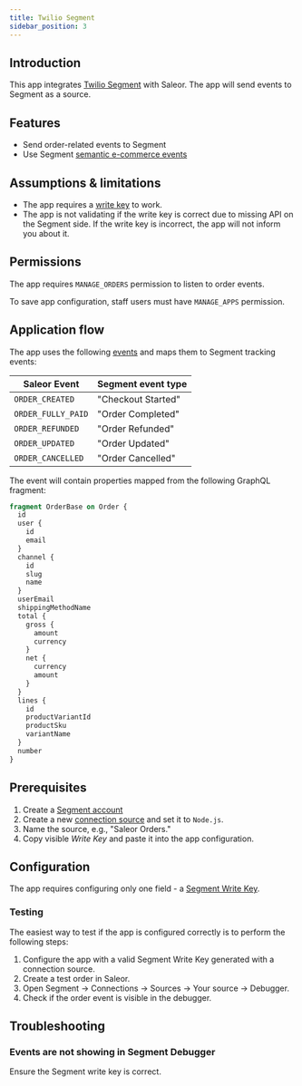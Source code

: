 ```yaml
---
title: Twilio Segment
sidebar_position: 3
---
```



<AppMetadata
  minSaleorVersion="3.14"
  roadmapUrl="https://github.com/saleor/apps/labels/App%3A%20Segment"
  githubUrl="https://github.com/saleor/apps/tree/main/apps/segment"
/>

## Introduction

This app integrates [Twilio Segment](https://segment.com/) with Saleor. The app will send events to Segment as a source.

## Features

- Send order-related events to Segment
- Use Segment [semantic e-commerce events](https://segment.com/docs/connections/spec/ecommerce/v2/#core-ordering-overview)

## Assumptions & limitations

- The app requires a [write key](https://segment.com/docs/connections/find-writekey/) to work.
- The app is not validating if the write key is correct due to missing API on the Segment side. If the write key is incorrect, the app will not inform you about it.

## Permissions

The app requires `MANAGE_ORDERS` permission to listen to order events.

To save app configuration, staff users must have `MANAGE_APPS` permission.

## Application flow

The app uses the following [events](../../../api-reference/webhooks/enums/webhook-event-type-async-enum#values) and maps them to Segment tracking events:

| Saleor Event       | Segment event type |
| ------------------ | ------------------ |
| `ORDER_CREATED`    | "Checkout Started" |
| `ORDER_FULLY_PAID` | "Order Completed"  |
| `ORDER_REFUNDED`   | "Order Refunded"   |
| `ORDER_UPDATED`    | "Order Updated"    |
| `ORDER_CANCELLED`  | "Order Cancelled"  |

The event will contain properties mapped from the following GraphQL fragment:

```graphql
fragment OrderBase on Order {
  id
  user {
    id
    email
  }
  channel {
    id
    slug
    name
  }
  userEmail
  shippingMethodName
  total {
    gross {
      amount
      currency
    }
    net {
      currency
      amount
    }
  }
  lines {
    id
    productVariantId
    productSku
    variantName
  }
  number
}
```

## Prerequisites

1. Create a [Segment account](https://app.segment.com)
2. Create a new [connection source](https://segment.com/docs/connections/sources/) and set it to `Node.js`.
3. Name the source, e.g., "Saleor Orders."
4. Copy visible _Write Key_ and paste it into the app configuration.

## Configuration

The app requires configuring only one field - a [Segment Write Key](https://segment.com/docs/connections/find-writekey/).

### Testing

The easiest way to test if the app is configured correctly is to perform the following steps:

1. Configure the app with a valid Segment Write Key generated with a connection source.
2. Create a test order in Saleor.
3. Open Segment -> Connections -> Sources -> Your source -> Debugger.
4. Check if the order event is visible in the debugger.

## Troubleshooting

### Events are not showing in Segment Debugger

Ensure the Segment write key is correct.
